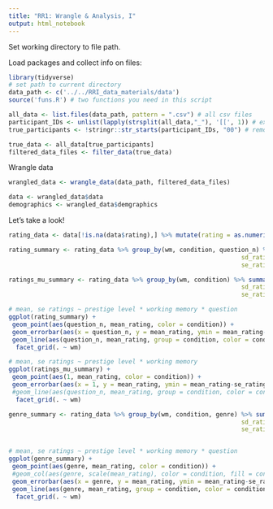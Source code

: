 ```yaml
---
title: "RR1: Wrangle & Analysis, I"
output: html_notebook
---
```


Set working directory to file path. 

Load packages and collect info on files:
```r
library(tidyverse)
# set path to current directory
data_path <- c('../../RRI_data_materials/data')
source('funs.R') # two functions you need in this script

all_data <- list.files(data_path, pattern = ".csv") # all csv files
participant_IDs <- unlist(lapply(strsplit(all_data,"_"), '[[', 1)) # extract participant ID
true_participants <- !stringr::str_starts(participant_IDs, "00") # remove those IDs that start with 00, such as 001 or 002

true_data <- all_data[true_participants]
filtered_data_files <- filter_data(true_data)
```


Wrangle data
```r
wrangled_data <- wrangle_data(data_path, filtered_data_files)

data <- wrangled_data$data
demographics <- wrangled_data$demgraphics

```


Let's take a look!
```r
rating_data <- data[!is.na(data$rating),] %>% mutate(rating = as.numeric(rating))

rating_summary <- rating_data %>% group_by(wm, condition, question_n) %>% summarise(mean_rating = mean(rating),
                                                                sd_rating = sd(rating),
                                                                se_rating = sd_rating/sqrt(nrow(rating_data)))

ratings_mu_summary <- rating_data %>% group_by(wm, condition) %>% summarise(mean_rating = mean(rating),
                                                                sd_rating = sd(rating),
                                                                se_rating = sd_rating/sqrt(nrow(rating_data)))

# mean, se ratings ~ prestige level * working memory * question
ggplot(rating_summary) + 
 geom_point(aes(question_n, mean_rating, color = condition)) +
 geom_errorbar(aes(x = question_n, y = mean_rating, ymin = mean_rating-se_rating, ymax = mean_rating+se_rating, color = condition)) +
 geom_line(aes(question_n, mean_rating, group = condition, color = condition)) +
  facet_grid(. ~ wm)

# mean, se ratings ~ prestige level * working memory 
ggplot(ratings_mu_summary) + 
 geom_point(aes(1, mean_rating, color = condition)) +
 geom_errorbar(aes(x = 1, y = mean_rating, ymin = mean_rating-se_rating, ymax = mean_rating+se_rating, color = condition)) +
 #geom_line(aes(question_n, mean_rating, group = condition, color = condition)) +
  facet_grid(. ~ wm)

```

```r
genre_summary <- rating_data %>% group_by(wm, condition, genre) %>% summarise(mean_rating = mean(rating),
                                                                sd_rating = sd(rating),
                                                                se_rating = sd_rating/sqrt(nrow(rating_data)))


# mean, se ratings ~ prestige level * working memory * question
ggplot(genre_summary) + 
 geom_point(aes(genre, mean_rating, color = condition)) +
 #geom_col(aes(genre, scale(mean_rating), color = condition, fill = condition), alpha = 0.7, position = position_dodge()) + 
 geom_errorbar(aes(x = genre, y = mean_rating, ymin = mean_rating-se_rating, ymax = mean_rating+se_rating, color = condition)) +
 geom_line(aes(genre, mean_rating, group = condition, color = condition)) +
  facet_grid(. ~ wm)
```

